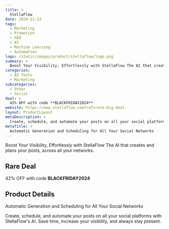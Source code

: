 ```yaml
---
title: >
  StellaFlow
date: 2024-11-23
tags:
  - Marketing
  - Promotion
  - SEO
  - AI
  - Machine Learning
  - Automation
logo: /static/images/product/stellaflow/logo.png
summary: >
  Boost Your Visibility, Effortlessly with StellaFlow The AI ​​that creates and plans your posts, across all your networks.
categories:
  - AI Tools
  - Marketing
subcategories:
  - Other
  - Social
deal: >
  42% OFF with code **BLACKFRIDAY2024**
website: https://www.stellaflow.com?ref=rare-big-deal
layout: ProductLayout
metaDescription: >
  Create, schedule, and automate your posts on all your social platforms with StellaFlow's AI. Save time, increase your visibility, and always stay present.
metaTitle: >
  Automatic Generation and Scheduling for All Your Social Networks
---
```

Boost Your Visibility, Effortlessly with StellaFlow The AI ​​that creates and plans your posts, across all your networks.

## Rare Deal

42% OFF with code **BLACKFRIDAY2024**

## Product Details
Automatic Generation and Scheduling for All Your Social Networks

Create, schedule, and automate your posts on all your social platforms with StellaFlow's AI. Save time, increase your visibility, and always stay present.
